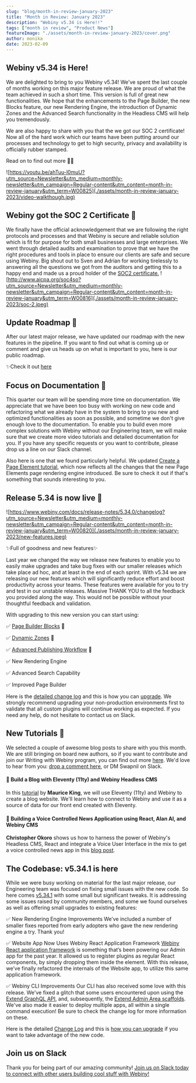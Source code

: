 ```yaml
---
slug: "blog/month-in-review-january-2023"
title: "Month in Review: January 2023"
description: "Webiny v5.34 is Here!!"
tags: ["month in review", "Product News"]
featureImage: "./assets/month-in-review-january-2023/cover.png"
author: monika
date: 2023-02-09
---
```


## Webiny v5.34 is Here!


We are delighted to bring to you Webiny v5.34! We've spent the last couple of months working on this major feature release. We are proud of what the team achieved in such a short time. This version is full of great new functionalities. We hope that the enhancements to the Page Builder, the new Blocks feature, our new Rendering Engine, the introduction of Dynamic Zones and the Advanced Search functionality in the Headless CMS will help you tremendously. 

We are also happy to share with you that the we got our SOC 2 certificate! Now all of the hard work which our teams have been putting around our processes and technology to get to high security, privacy and availability is officially rubber stamped.

Read on to find out more 🧑‍💻

![https://youtu.be/ahTuu-l0muU?utm_source=Newsletter&utm_medium=monthly-newsletter&utm_campaign=Regular-content&utm_content=month-in-review-january&utm_term=W00825](./assets/month-in-review-january-2023/video-walkthough.jpg)



## Webiny got the SOC 2 Certificate 🔐

We finally have the official acknowledgement that we are following the right protocols and processes and that Webiny is secure and reliable solution which is fit for purpose for both small businesses and large enterprises. We went through detailed audits and examination to prove that we have the right procedures and tools in place to ensure our clients are safe and secure using Webiny. Big shout out to Sven and Adrian for working tirelessly to answering all the questions we got from the auditors and getting this to a happy end and made us a proud holder of the [SOC2 certificate.](http://www.aicpa.org/soc4so?utm_source=Newsletter&utm_medium=monthly-newsletter&utm_campaign=Regular-content&utm_content=month-in-review-january&utm_term=W00816) 
![http://www.aicpa.org/soc4so?utm_source=Newsletter&utm_medium=monthly-newsletter&utm_campaign=Regular-content&utm_content=month-in-review-january&utm_term=W00816](./assets/month-in-review-january-2023/soc-2.jpeg)

## Update Roadmap 🚀

After our latest major release, we have updated our roadmap with the new features in the pipeline. If you want to find out what is coming up or comment and give us heads up on what is important to you, here is our public roadmap.

✨Check it out [here](https://github.com/orgs/webiny/projects/5?utm_source=Newsletter&utm_medium=monthly-newsletter&utm_campaign=Regular-content&utm_content=month-in-review-january&utm_term=W00817)



## Focus on Documentation 📃

This quarter our team will be spending more time on documentation. We appreciate that we have been too busy with working on new code and refactoring what we already have in the system to bring to you new and optimized functionalities as soon as possible, and sometime we don't give enough love to the documentation. To enable you to build even more complex solutions with Webiny without our Engineering team, we will make sure that we create more video tutorials and detailed documentation for you. If you have any specific requests or you want to contribute, please drop us a line on our Slack channel.

Also here is one that we found particularly helpful. We updated [Create a Page Element tutorial](https://www.webiny.com/docs/page-builder/extending/create-a-page-element?utm_source=Newsletter&utm_medium=monthly-newsletter&utm_campaign=Regular-content&utm_content=month-in-review-january&utm_term=W00819), which now reflects all the changes that the new Page Elements page rendering engine introduced. Be sure to check it out if that's something that sounds interesting to you.


## Release 5.34 is now live 🚀

![https://www.webiny.com/docs/release-notes/5.34.0/changelog?utm_source=Newsletter&utm_medium=monthly-newsletter&utm_campaign=Regular-content&utm_content=month-in-review-january&utm_term=W00820](./assets/month-in-review-january-2023/new-features.jpeg)

✨Full of goodness and new features✨

Last year we changed the way we release new features to enable you to easily make upgrades and take bug fixes with our smaller releases which take place ad hoc, and at least in the end of each sprint. With v5.34 we are releasing our new features which will significantly reduce effort and boost productivity across your teams. These features were available for you to try and test in our unstable releases. Massive THANK YOU to all the feedback you provided along the way. This would not be possible without your thoughtful feedback and validation.

With upgrading to this new version you can start using:

✅ [Page Builder Blocks](https://youtu.be/1hRDQnYE8Rs?utm_source=Newsletter&utm_medium=monthly-newsletter&utm_campaign=Regular-content&utm_content=month-in-review-january&utm_term=W00821)  🎥 

✅ [Dynamic Zones](https://youtu.be/YUNjZyNTsdA?utm_source=Newsletter&utm_medium=monthly-newsletter&utm_campaign=Regular-content&utm_content=month-in-review-january&utm_term=W00822) 🎥 

✅ [Advanced Publishing Workflow](https://youtu.be/LybyaJZ_3x8?utm_source=Newsletter&utm_medium=monthly-newsletter&utm_campaign=Regular-content&utm_content=month-in-review-january&utm_term=W00823) 🎥 

✅ New Rendering Engine 

✅ Advanced Search Capability

✅ Improved Page Builder

Here is the [detailed change log](https://www.webiny.com/docs/release-notes/5.34.0/changelog?utm_source=Newsletter&utm_medium=monthly-newsletter&utm_campaign=Regular-content&utm_content=month-in-review-january&utm_term=W00820) and this is how you can [upgrade](https://www.webiny.com/docs/release-notes/5.34.0/upgrade-guide?utm_source=Newsletter&utm_medium=monthly-newsletter&utm_campaign=Regular-content&utm_content=month-in-review-january&utm_term=W00824). We strongly recommend upgrading your non-production environments first to validate that all custom plugins will continue working as expected. If you need any help, do not hesitate to contact us on Slack.


## New Tutorials 🫶


We selected a couple of awesome blog posts to share with you this month. We are still bringing on board new authors, so if you want to contribute and join our Writing with Webiny program, you can find out more [here](https://www.webiny.com/docs/write-with-webiny/write-with-webiny?utm_source=Newsletter&utm_medium=monthly-newsletter&utm_campaign=Regular-content&utm_content=month-in-review-january&utm_term=W00826). We'd love to hear from you: [drop a comment here](https://www.webiny.com/slack/?utm_source=Newsletter&utm_medium=monthly-newsletter&utm_campaign=Regular-content&utm_content=month-in-review-january&utm_term=W00827), or DM Swapnil on Slack.

#### 🚀 Build a Blog with Eleventy (11ty) and Webiny Headless CMS
In this [tutorial](https://www.webiny.com/blog/build-blog-eleventy-webiny-headless-cms?utm_source=Newsletter&utm_medium=monthly-newsletter&utm_campaign=Regular-content&utm_content=month-in-review-january&utm_term=W00828) by **Maurice King**, we will use Eleventy (11ty) and Webiny to create a blog website. We'll learn how to connect to Webiny and use it as a source of data for our front end created with Eleventy.

#### 🚀 Building a Voice Controlled News Application using React, Alan AI, and Webiny CMS
**Christopher Okoro** shows us how to harness the power of Webiny's Headless CMS, React and integrate a Voice User Interface in the mix to get a voice controlled news app in this [blog post](https://www.webiny.com/blog/build-voice-controlled-news-app-alanai-webiny?utm_source=Newsletter&utm_medium=monthly-newsletter&utm_campaign=Regular-content&utm_content=month-in-review-january&utm_term=W00829).


## The Codebase: v5.34.1 is here


While we were busy working on material for the last major release, our Engineering team was focused on fixing small issues with the new code. So here comes [v5.34.1](https://www.webiny.com/docs/release-notes/5.34.1/changelog?utm_source=Newsletter&utm_medium=monthly-newsletter&utm_campaign=Regular-content&utm_content=month-in-review-january&utm_term=W00831) with some small but significant tweaks. It is addressing some issues raised by community members, and some we found ourselves as well as offering small upgrades to existing features:

✅ New Rendering Engine Improvements 
We’ve included a number of smaller fixes reported from early adopters who gave the new rendering engine a try. Thank you!

✅ Website App Now Uses Webiny React Application Framework
[Webiny React application framework](https://docs-webiny-llfnlr0ez-webiny.vercel.app/docs/admin-area/basics/framework?utm_source=Newsletter&utm_medium=monthly-newsletter&utm_campaign=Regular-content&utm_content=month-in-review-january&utm_term=W00832) is something that’s been powering our Admin app for the past year. It allowed us to register plugins as regular React components, by simply dropping them inside the <Admin/> element. With this release, we’ve finally refactored the internals of the Website app, to utilize this same application framework.

✅ Webiny CLI Improvements
Our CLI has also received some love with this release. We've fixed a glitch that some users encountered upon using the [Extend GraphQL API](https://docs-webiny-llfnlr0ez-webiny.vercel.app/docs/core-development-concepts/scaffolding/extend-graphql-api?utm_source=Newsletter&utm_medium=monthly-newsletter&utm_campaign=Regular-content&utm_content=month-in-review-january&utm_term=W00833), and, subsequently, the [Extend Admin Area scaffolds](https://docs-webiny-llfnlr0ez-webiny.vercel.app/docs/admin-area/new-app-tutorial/scaffolding?utm_source=Newsletter&utm_medium=monthly-newsletter&utm_campaign=Regular-content&utm_content=month-in-review-january&utm_term=W00834). We've also made it easier to deploy multiple apps, all within a single command execution! Be sure to check the change log for more information on these.

Here is the detailed [Change Log](https://www.webiny.com/docs/release-notes/5.34.1/changelog?utm_source=Newsletter&utm_medium=monthly-newsletter&utm_campaign=Regular-content&utm_content=month-in-review-january&utm_term=W00831) and this is [how you can upgrade](https://www.webiny.com/docs/release-notes/5.34.1/upgrade-guide?utm_source=Newsletter&utm_medium=monthly-newsletter&utm_campaign=Regular-content&utm_content=month-in-review-january&utm_term=W00835) if you want to take advantage of the new code.


## Join us on Slack


Thank you for being part of our amazing community! [Join us on Slack today to connect with other users building cool stuff with Webiny!](https://www.webiny.com/slack?utm_source=Newsletter&utm_medium=monthly-newsletter&utm_campaign=Regular-content&utm_content=month-in-review-december&utm_term=W00798)

